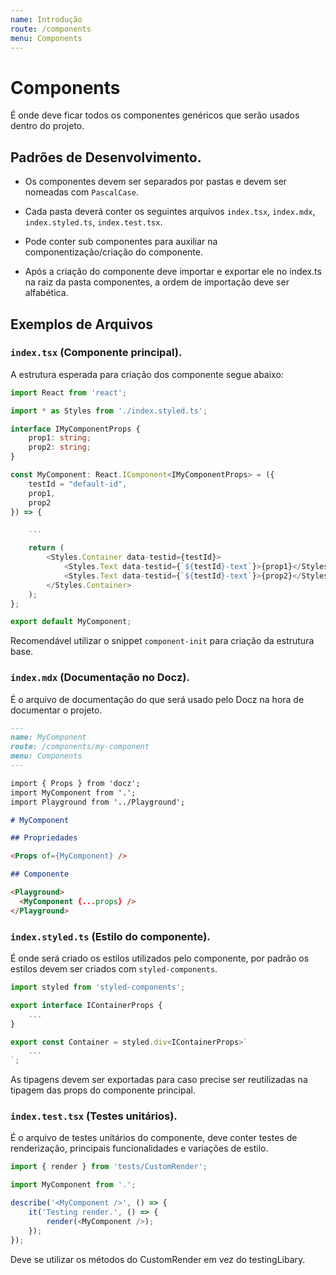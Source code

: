 ```yaml
---
name: Introdução
route: /components
menu: Components
---
```


# Components

É onde deve ficar todos os componentes genéricos que serão usados dentro do projeto.

## Padrões de Desenvolvimento.

- Os componentes devem ser separados por pastas e devem ser nomeadas com `PascalCase`.

- Cada pasta deverá conter os seguintes arquivos `index.tsx`, `index.mdx`, `index.styled.ts`, `index.test.tsx`.

- Pode conter sub componentes para auxiliar na componentização/criação do componente.

- Após a criação do componente deve importar e exportar ele no index.ts na raiz da pasta componentes, a ordem de importação deve ser alfabética.

## Exemplos de Arquivos

### `index.tsx` (Componente principal).

A estrutura esperada para criação dos componente segue abaixo:

```ts
import React from 'react';

import * as Styles from './index.styled.ts';

interface IMyComponentProps {
    prop1: string;
    prop2: string;
}

const MyComponent: React.IComponent<IMyComponentProps> = ({
    testId = "default-id",
    prop1,
    prop2
}) => {

    ...

    return (
        <Styles.Container data-testid={testId}>
            <Styles.Text data-testid={`${testId}-text`}>{prop1}</Styles.Text>
            <Styles.Text data-testid={`${testId}-text`}>{prop2}</Styles.Text>
        </Styles.Container>
    );
};

export default MyComponent;
```

Recomendável utilizar o snippet `component-init` para criação da estrutura base.

### `index.mdx` (Documentação no Docz).

É o arquivo de documentação do que será usado pelo Docz na hora de documentar o projeto.

```md
---
name: MyComponent
route: /components/my-component
menu: Components
---

import { Props } from 'docz';
import MyComponent from '.';
import Playground from '../Playground';

# MyComponent

## Propriedades

<Props of={MyComponent} />

## Componente

<Playground>
  <MyComponent {...props} />
</Playground>
```

### `index.styled.ts` (Estilo do componente).

É onde será criado os estilos utilizados pelo componente, por padrão os estilos devem ser criados com `styled-components`.

```ts
import styled from 'styled-components';

export interface IContainerProps {
    ...
}

export const Container = styled.div<IContainerProps>`
    ...
`;
```

As tipagens devem ser exportadas para caso precise ser reutilizadas na tipagem das props do componente principal.

### `index.test.tsx` (Testes unitários).

É o arquivo de testes unitários do componente, deve conter testes de renderização, principais funcionalidades e variações de estilo.

```ts
import { render } from 'tests/CustomRender';

import MyComponent from '.';

describe('<MyComponent />', () => {
	it('Testing render.', () => {
		render(<MyComponent />);
	});
});
```

Deve se utilizar os métodos do CustomRender em vez do testingLibary.
